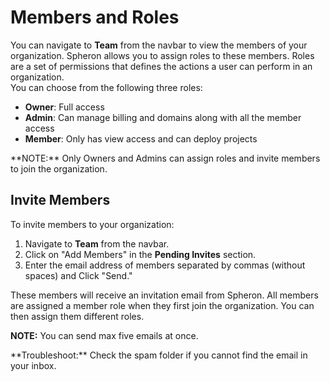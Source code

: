 
# Members and Roles

You can navigate to **Team** from the navbar to view the members of your organization. Spheron allows you to assign roles to these members. Roles are a set of permissions that defines the actions a user can perform in an organization. \
You can choose from the following three roles:

- **Owner**: Full access
- **Admin**: Can manage billing and domains along with all the member access
- **Member**: Only has view access and can deploy projects

<Callout type="info">
  **NOTE:** Only Owners and Admins can assign roles and invite members to join
  the organization.
</Callout>

## Invite Members

To invite members to your organization:

1. Navigate to **Team** from the navbar.
2. Click on "Add Members" in the **Pending Invites** section.
3. Enter the email address of members separated by commas (without spaces) and Click "Send."

These members will receive an invitation email from Spheron.
All members are assigned a member role when they first join the organization. You can then assign them different roles.

<Callout type="info">**NOTE:** You can send max five emails at once.</Callout>

<Callout>
  **Troubleshoot:** Check the spam folder if you cannot find the email in your
  inbox.
</Callout>

<Navigation name="Members & Roles" />
